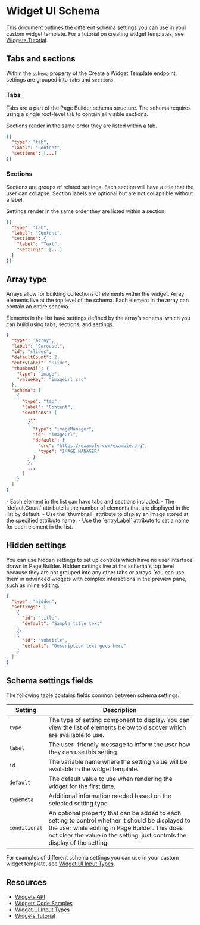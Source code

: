 # Widget UI Schema



This document outlines the different schema settings you can use in your custom widget template. For a tutorial on creating widget templates, see [Widgets Tutorial](/docs/storefront/widgets/guide). 

## Tabs and sections
Within the `schema` property of the Create a Widget Template endpoint, settings are grouped into `tabs` and `sections`.

### Tabs
Tabs are a part of the Page Builder schema structure. The schema requires using a single root-level `tab` to contain all visible sections.

<Callout type="info">
 Sections render in the same order they are listed within a tab.
</Callout>


```json filename="Tab schema example" showLineNumbers copy
[{
  "type": "tab",
  "label": "Content",
  "sections": [...]
}]
```

### Sections
Sections are groups of related settings. Each section will have a title that the user can collapse. Section labels are optional but are not collapsible without a label.

Settings render in the same order they are listed within a section.

```json filename="Section schema example" showLineNumbers copy
[{
  "type": "tab",
  "label": "Content",
  "sections": {
    "label": "Text",
    "settings": [...]
  }
}]
```

## Array type
Arrays allow for building collections of elements within the widget. Array elements live at the top level of the schema. Each element in the array can contain an entire schema.

Elements in the list have settings defined by the array’s schema, which you can build using tabs, sections, and settings.


```json filename="Array schema example" showLineNumbers copy
{
  "type": "array",
  "label": "Carousel",
  "id": "slides",
  "defaultCount": 2,
  "entryLabel": "Slide",
  "thumbnail": {
    "type": "image",
    "valueKey": "imageUrl.src"
  },
  "schema": [
    {
      "type": "tab",
      "label": "Content",
      "sections": [
        ...
        {
          "type": "imageManager",
          "id": "imageUrl",
          "default": {
            "src": "https://example.com/example.png",
            "type": "IMAGE_MANAGER"
          }
        },
        ...
      ]
    }
  ]
}

```
<Callout type="info">
- Each element in the list can have tabs and sections included.
- The `defaultCount` attribute is the number of elements that are displayed in the list by default.
- Use the `thumbnail` attribute to display an image stored at the specified attribute name.
- Use the `entryLabel` attribute to set a name for each element in the list.
</Callout>

## Hidden settings
You can use hidden settings to set up controls which have no user interface drawn in Page Builder. Hidden settings live at the schema's top level because they are not grouped into any other tabs or arrays. You can use them in advanced widgets with complex interactions in the preview pane, such as inline editing.


```json filename="Hidden settings schema example" showLineNumbers copy
{
  "type": "hidden",
  "settings": [
    {
      "id": "title",
      "default": "Sample title text"
    },
    {
      "id": "subtitle",
      "default": "Description text goes here"
    }
  ]
}
```

## Schema settings fields
The following table contains fields common between schema settings.

|Setting|Description|
|---|---|
|`type`|The type of setting component to display. You can view the list of elements below to discover which are available to use.|
|`label`|The user-friendly message to inform the user how they can use this setting.|
|`id`|The variable name where the setting value will be available in the widget template.|
|`default`|The default value to use when rendering the widget for the first time.|
|`typeMeta`|Additional information needed based on the selected setting type.|
|`conditional`|An optional property that can be added to each setting to control whether it should be displayed to the user while editing in Page Builder. This does not clear the value in the setting, just controls the display of the setting.|

For examples of different schema settings you can use in your custom widget template, see [Widget UI Input Types](/stencil-docs/page-builder/schema-settings).

## Resources
- [Widgets API](/docs/storefront/widgets)
- [Widgets Code Samples](/docs/storefront/widgets/examples)
- [Widget UI Input Types](/stencil-docs/page-builder/schema-settings#alignment)
- [Widgets Tutorial](/api-docs/store-management/widgets/tutorial)
